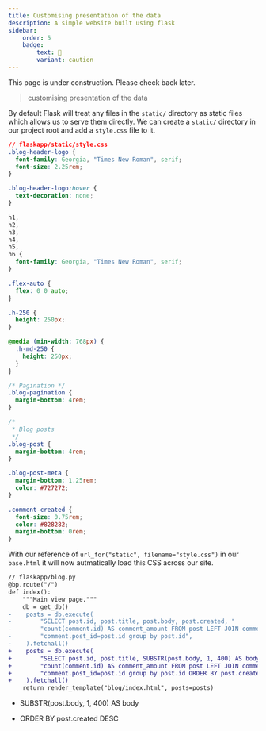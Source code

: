 ```yaml
---
title: Customising presentation of the data
description: A simple website built using flask
sidebar:
    order: 5
    badge:
        text: 🚧
        variant: caution
---
```


This page is under construction. Please check back later.

> customising presentation of the data


By default Flask will treat any files in the `static/` directory as static files which allows us to serve them directly. We can create a `static/` directory in our project root and add a `style.css` file to it.

```css
// flaskapp/static/style.css
.blog-header-logo {
  font-family: Georgia, "Times New Roman", serif;
  font-size: 2.25rem;
}

.blog-header-logo:hover {
  text-decoration: none;
}

h1,
h2,
h3,
h4,
h5,
h6 {
  font-family: Georgia, "Times New Roman", serif;
}

.flex-auto {
  flex: 0 0 auto;
}

.h-250 {
  height: 250px;
}

@media (min-width: 768px) {
  .h-md-250 {
    height: 250px;
  }
}

/* Pagination */
.blog-pagination {
  margin-bottom: 4rem;
}

/*
 * Blog posts
 */
.blog-post {
  margin-bottom: 4rem;
}

.blog-post-meta {
  margin-bottom: 1.25rem;
  color: #727272;
}

.comment-created {
  font-size: 0.75rem;
  color: #828282;
  margin-bottom: 0rem;
}
```

With our reference of `url_for("static", filename="style.css")` in our `base.html` it will now autmatically load this CSS across our site.


```diff lang="python"
// flaskapp/blog.py
@bp.route("/")
def index():
    """Main view page."""
    db = get_db()
-    posts = db.execute(
-        "SELECT post.id, post.title, post.body, post.created, "
-        "count(comment.id) AS comment_amount FROM post LEFT JOIN comment ON "
-        "comment.post_id=post.id group by post.id",
-    ).fetchall()
+    posts = db.execute(
+        "SELECT post.id, post.title, SUBSTR(post.body, 1, 400) AS body, post.created, "
+        "count(comment.id) AS comment_amount FROM post LEFT JOIN comment ON "
+        "comment.post_id=post.id group by post.id ORDER BY post.created DESC",
+    ).fetchall()
    return render_template("blog/index.html", posts=posts)
```

- SUBSTR(post.body, 1, 400) AS body

- ORDER BY post.created DESC